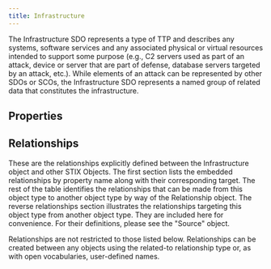 ```yaml
---
title: Infrastructure
---
```


The Infrastructure SDO represents a type of TTP and describes any systems, software services and any associated physical or virtual resources intended to support some purpose (e.g., C2 servers used as part of an attack, device or server that are part of defense, database servers targeted by an attack, etc.). While elements of an attack can be represented by other SDOs or SCOs, the Infrastructure SDO represents a named group of related data that constitutes the infrastructure.

## Properties
<PropertiesOverview type='infrastructure' />
<PropertyDefinitions type='infrastructure' />

## Relationships
These are the relationships explicitly defined between the Infrastructure object and other STIX Objects. The first section lists the embedded relationships by property name along with their corresponding target. The rest of the table identifies the relationships that can be made from this object type to another object type by way of the Relationship object. The reverse relationships section illustrates the relationships targeting this object type from another object type. They are included here for convenience. For their definitions, please see the "Source" object.

Relationships are not restricted to those listed below. Relationships can be created between any objects using the related-to relationship type or, as with open vocabularies, user-defined names.

<Relationships type='infrastructure' />
